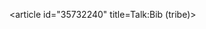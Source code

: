 <article id="35732240" title=Talk:Bib (tribe)>
	<talkpage id="35732240" title="Talk:Bib (tribe)">
{{Talk header}} {{WikiProject India|importance=low |class=stub |jandk=yes |jandk-importance=low}}
	</talkpage>
</article>